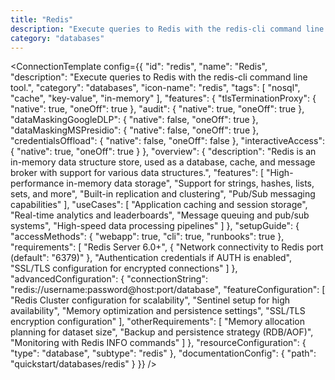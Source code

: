 ```yaml
---
title: "Redis"
description: "Execute queries to Redis with the redis-cli command line tool."
category: "databases"
---
```



<ConnectionTemplate config={{
  "id": "redis",
  "name": "Redis",
  "description": "Execute queries to Redis with the redis-cli command line tool.",
  "category": "databases",
  "icon-name": "redis",
  "tags": [
    "nosql",
    "cache",
    "key-value",
    "in-memory"
  ],
  "features": {
    "tlsTerminationProxy": {
      "native": true,
      "oneOff": true
    },
    "audit": {
      "native": true,
      "oneOff": true
    },
    "dataMaskingGoogleDLP": {
      "native": false,
      "oneOff": true
    },
    "dataMaskingMSPresidio": {
      "native": false,
      "oneOff": true
    },
    "credentialsOffload": {
      "native": false,
      "oneOff": false
    },
    "interactiveAccess": {
      "native": true,
      "oneOff": true
    }
  },
  "overview": {
    "description": "Redis is an in-memory data structure store, used as a database, cache, and message broker with support for various data structures.",
    "features": [
      "High-performance in-memory data storage",
      "Support for strings, hashes, lists, sets, and more",
      "Built-in replication and clustering",
      "Pub/Sub messaging capabilities"
    ],
    "useCases": [
      "Application caching and session storage",
      "Real-time analytics and leaderboards",
      "Message queuing and pub/sub systems",
      "High-speed data processing pipelines"
    ]
  },
  "setupGuide": {
    "accessMethods": {
      "webapp": true,
      "cli": true,
      "runbooks": true
    },
    "requirements": [
      "Redis Server 6.0+",
      {
        "Network connectivity to Redis port (default": "6379)"
      },
      "Authentication credentials if AUTH is enabled",
      "SSL/TLS configuration for encrypted connections"
    ]
  },
  "advancedConfiguration": {
    "connectionString": "redis://username:password@host:port/database",
    "featureConfiguration": [
      "Redis Cluster configuration for scalability",
      "Sentinel setup for high availability",
      "Memory optimization and persistence settings",
      "SSL/TLS encryption configuration"
    ],
    "otherRequirements": [
      "Memory allocation planning for dataset size",
      "Backup and persistence strategy (RDB/AOF)",
      "Monitoring with Redis INFO commands"
    ]
  },
  "resourceConfiguration": {
    "type": "database",
    "subtype": "redis"
  },
  "documentationConfig": {
    "path": "quickstart/databases/redis"
  }
}} />


